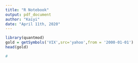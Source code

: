 ```yaml
---
title: "R Notebook"
output: pdf_document
author: "Kaiyi"
date: "April 11th, 2020"
---
```


```r
library(quantmod)
gold = getSymbols('VIX',src='yahoo',from = '2000-01-01')
head(gold)
```

```r
#
```

